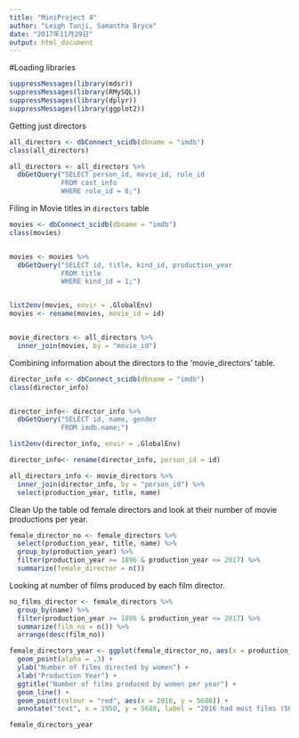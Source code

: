 ```yaml
---
title: "MiniProject 4"
author: "Leigh Tanji, Samantha Bryce"
date: "2017年11月29日"
output: html_document
---
```


#Loading libraries
```r
suppressMessages(library(mdsr))
suppressMessages(library(RMySQL))
suppressMessages(library(dplyr))
suppressMessages(library(ggplot2))
```

Getting just directors 
```r
all_directors <- dbConnect_scidb(dbname = "imdb")
class(all_directors)

all_directors <- all_directors %>%
  dbGetQuery("SELECT person_id, movie_id, role_id
             FROM cast_info 
             WHERE role_id = 8;")
```

Filing in Movie titles in `directors` table
```r
movies <- dbConnect_scidb(dbname = "imdb")
class(movies)


movies <- movies %>%
  dbGetQuery("SELECT id, title, kind_id, production_year
             FROM title
             WHERE kind_id = 1;")


list2env(movies, envir = .GlobalEnv)
movies <- rename(movies, movie_id = id)


movie_directors <- all_directors %>%
  inner_join(movies, by = "movie_id")
```

Combining information about the directors to the 'movie_directors' table. 
```r
director_info <- dbConnect_scidb(dbname = "imdb")
class(director_info)


director_info<- director_info %>%
  dbGetQuery("SELECT id, name, gender 
             FROM imdb.name;")

list2env(director_info, envir = .GlobalEnv)

director_info<- rename(director_info, person_id = id)

all_directors_info <- movie_directors %>%
  inner_join(director_info, by = "person_id") %>%
  select(production_year, title, name) 
```

Clean Up the table od female directors and look at their number of movie productions per year.
```r
female_director_no <- female_directors %>%
  select(production_year, title, name) %>%
  group_by(production_year) %>%
  filter(production_year >= 1896 & production_year <= 2017) %>%
  summarize(female_director = n())
```

Looking at number of films produced by each film director. 
```r
no_films_director <- female_directors %>%
  group_by(name) %>%
  filter(production_year >= 1896 & production_year <= 2017) %>%
  summarize(film_no = n()) %>%
  arrange(desc(film_no))
```

```r
female_directors_year <- ggplot(female_director_no, aes(x = production_year, y = female_director)) + 
  geom_point(alpha = .3) + 
  ylab("Number of films directed by women") + 
  xlab("Production Year") + 
  ggtitle("Number of films produced by women per year") +
  geom_line() +
  geom_point(colour = "red", aes(x = 2016, y = 5688)) +
  annotate("text", x = 1950, y = 5688, label = "2016 had most films (5688) directed by women", colour = "red", size = 2.5)

female_directors_year
```



















